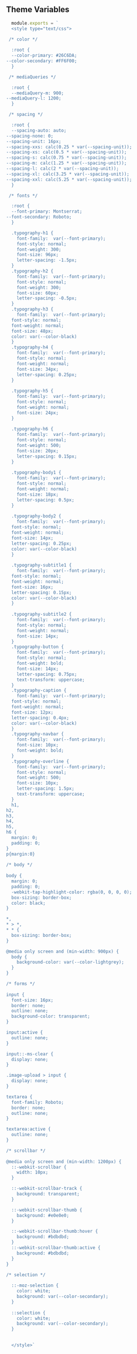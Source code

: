 
<Meta title='Theme|Variables' />

## Theme Variables

```js
  module.exports = `
  <style type="text/css">
  
 /* color */

  :root {
  --color-primary: #26C6DA;
--color-secondary: #FF6F00;
  }

 /* mediaQueries */

  :root {
  --mediaQuery-m: 900;
--mediaQuery-l: 1200;
  }

 /* spacing */

  :root {
  --spacing-auto: auto;
--spacing-none: 0;
--spacing-unit: 16px;
--spacing-xxs: calc(0.25 * var(--spacing-unit));
--spacing-xs: calc(0.5 * var(--spacing-unit));
--spacing-s: calc(0.75 * var(--spacing-unit));
--spacing-m: calc(1.25 * var(--spacing-unit));
--spacing-l: calc(2 * var(--spacing-unit));
--spacing-xl: calc(3.25 * var(--spacing-unit));
--spacing-xxl: calc(5.25 * var(--spacing-unit));
  }

 /* fonts */

  :root {
  --font-primary: Montserrat;
--font-secondary: Roboto;
  }

  .typography-h1 {
    font-family:  var(--font-primary);
    font-style: normal;
    font-weight: 300;
    font-size: 96px;
    letter-spacing: -1.5px;
  }
  .typography-h2 {
    font-family:  var(--font-primary);
    font-style: normal;
    font-weight: 300;
    font-size: 60px;
    letter-spacing: -0.5px;
  }
  .typography-h3 {
    font-family:  var(--font-primary);
  font-style: normal;
  font-weight: normal;
  font-size: 48px;
  color: var(--color-black)
  }
  .typography-h4 {
    font-family:  var(--font-primary);
    font-style: normal;
    font-weight: normal;
    font-size: 34px;
    letter-spacing: 0.25px;
  }
  
  .typography-h5 {
    font-family:  var(--font-primary);
    font-style: normal;
    font-weight: normal;
    font-size: 24px;
  }
  
  .typography-h6 {
    font-family:  var(--font-primary);
    font-style: normal;
    font-weight: 500;
    font-size: 20px;
    letter-spacing: 0.15px;
  }
  
  .typography-body1 {
    font-family:  var(--font-primary);
    font-style: normal;
    font-weight: normal;
    font-size: 18px;
    letter-spacing: 0.5px;
  }
  
  .typography-body2 {
    font-family:  var(--font-primary);
  font-style: normal;
  font-weight: normal;
  font-size: 14px;
  letter-spacing: 0.25px;
  color: var(--color-black)
  }
  
  .typography-subtitle1 {
    font-family:  var(--font-primary);
  font-style: normal;
  font-weight: normal;
  font-size: 16px;
  letter-spacing: 0.15px;
  color: var(--color-black)
  }
  
  .typography-subtitle2 {
    font-family:  var(--font-primary);
    font-style: normal;
    font-weight: normal;
    font-size: 14px;
  }
  .typography-button {
    font-family:  var(--font-primary);
    font-style: normal;
    font-weight: bold;
    font-size: 14px;
    letter-spacing: 0.75px;
    text-transform: uppercase;
  }
  .typography-caption {
    font-family:  var(--font-primary);
  font-style: normal;
  font-weight: normal;
  font-size: 12px;
  letter-spacing: 0.4px;
  color: var(--color-black)
  }
  .typography-navbar {
    font-family:  var(--font-primary);
    font-size: 10px;
    font-weight: bold;
  }
  .typography-overline {
    font-family:  var(--font-primary);
    font-style: normal;
    font-weight: 500;
    font-size: 10px;
    letter-spacing: 1.5px;
    text-transform: uppercase;
  }
  h1,
h2,
h3,
h4,
h5,
h6 {
  margin: 0;
  padding: 0;
}
p{margin:0}
  
/* body */
      
body {
  margin: 0;
  padding: 0;
  -webkit-tap-highlight-color: rgba(0, 0, 0, 0);
  box-sizing: border-box;  
  color: black;
}

*,
* > *,
* * {
  box-sizing: border-box;
}

@media only screen and (min-width: 900px) {
  body {
    background-color: var(--color-lightgrey);
  }
}

/* forms */
      
input {
  font-size: 16px;
  border: none;
  outline: none;
  background-color: transparent;
}

input:active {
  outline: none;
}

input::-ms-clear {
  display: none;
}

.image-upload > input {
  display: none;
}

textarea {
  font-family: Roboto;
  border: none;
  outline: none;
}

textarea:active {
  outline: none;
}

/* scrollbar */
      
@media only screen and (min-width: 1200px) {
  ::-webkit-scrollbar {
    width: 10px;
  }

  ::-webkit-scrollbar-track {
    background: transparent;
  }

  ::-webkit-scrollbar-thumb {
    background: #e0e0e0;
  }

  ::-webkit-scrollbar-thumb:hover {
    background: #bdbdbd;
  }
  ::-webkit-scrollbar-thumb:active {
    background: #bdbdbd;
  }
}

/* selection */
      
  ::-moz-selection {
    color: white;
    background: var(--color-secondary);
  }
  
  ::selection {
    color: white;
    background: var(--color-secondary);
  }

 
  </style>`
```

